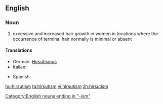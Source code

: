 {{wikipedia}}
==English==
===Noun===
{{en-noun|-}}

# excessive and increased hair growth in women in locations where the occurrence of terminal hair normally is minimal or absent

====Translations====
{{trans-top|excessive and increased hair growth}}
*German: [[Hirsutismus]] {{m}}
*Italian: {{t|it|irsutismo|m}}
{{trans-mid}}
*Spanish: {{t|es|hirsutismo|m}}
{{trans-bottom}}

[[Category:English nouns ending in "-ism"]]

[[hu:hirsutism]]
[[ta:hirsutism]]
[[vi:hirsutism]]
[[zh:hirsutism]]